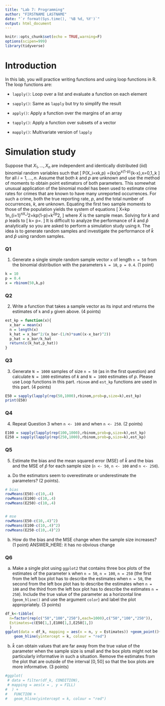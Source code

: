 ---
title: "Lab 7: Programming"
author: "FIRSTNAME LASTNAME"
date: "`r format(Sys.time(), '%B %d, %Y')`"
output: html_document
---

```{r setup, include=FALSE}
knitr::opts_chunk$set(echo = TRUE,warning=F)
options(scipen=999)
library(tidyverse)
```

# Introduction

In this lab, you will practice writing functions and using loop functions in R. The loop functions are:

- `lapply()`: Loop over a list and evaluate a function on each element

- `sapply()`: Same as `lapply` but try to simplify the result

- `apply()`: Apply a function over the margins of an array

- `tapply()`: Apply a function over subsets of a vector

- `mapply()`: Multivariate version of `lapply`

# Simulation study
Suppose that $X_1,\ldots,X_n$ are independent and identically distributed (iid) binomial random variables such that
\[
  P(X_i=x\mid k,p)
  ={k\choose x}p^x(1-p)^{k-x},\quad x=0,1,\ldots,k
\]
for all $i=1,\ldots,n$. Assume that both $k$ and $p$ are unknown and use the method of moments to obtain point estimators of both parameters. This somewhat unusual application of the binomial model has
been used to estimate crime rates for crimes that are known to have many unreported
occurrences. For such a crime, both the true reporting rate, $p$, and the total number
of occurrences, $k$, are unknown. Equating the first two sample moments to those of the population yields the system
of equations
\[
  \bar X=kp
  \quad\text{and}\quad
  \frac1n\sum_{i=1}^nX_i^2=kp(1-p)+k^2p^2,
\]
where $\bar X$ is the sample mean. Solving for $k$ and $p$ leads to
\[
  \hat k=\frac{\bar X^2}{\bar X-(1/n)\sum_{i=1}^n(X_i-\bar X)^2}
  \quad\text{and}\quad
  \hat p=\frac{\bar X}{\hat k}.
\]
It is difficult to analyze the performance of $\hat k$ and $\hat p$ analytically so you are asked to perform a simulation study using `R`. The idea is to generate random samples and investigate the performance of $\hat k$ and $\hat p$ using random samples.

### Q1
1. Generate a single simple random sample vector `x` of length `n = 50` from the binomial distribution with the parameters `k = 10`, `p = 0.4`. (1 point)
```{r, eval=T}
k = 10
p = 0.4
x = rbinom(50,k,p)
```

### Q2
2. Write a function that takes a sample vector as its input and returns the estimates of `k` and `p` given above. (4 points)
```{r, eval=T}
est_kp = function(x){
  x_bar = mean(x)
  n = length(x)
  k_hat = x_bar^2/(x_bar-(1/n)*sum((x-x_bar)^2))
  p_hat = x_bar/k_hat
  return(c(k_hat,p_hat))
}
```

### Q3
3. Generate `N = 1000` samples of size `n = 50` (as in the first question) and calculate `N = 1000` estimates of $k$ and `N = 1000` estimates of $p$. Please use Loop functions in this part. `rbinom` and `est_kp` functions are used in this part. (4 points)

```{r, eval=F}
E50 = sapply(lapply(rep(50,1000),rbinom,prob=p,size=k),est_kp)
print(E50)
```

### Q4
4. Repeat Question 3 when `n <- 100` and when `n <- 250`. (2 points)
```{r, eval=T}
E100 = sapply(lapply(rep(100,1000),rbinom,prob=p,size=k),est_kp)
E250 = sapply(lapply(rep(250,1000),rbinom,prob=p,size=k),est_kp)
```

### Q5
5. Estimate the bias and the mean squared error (MSE) of $\hat k$ and the bias and the MSE of $\hat p$ for each sample size (`n <- 50`, `n <- 100` and `n <- 250`). 
a. Do the estimators seem to overestimate or underestimate the parameters? (2 points).
```{r, eval=T}
# bias
rowMeans(E50)-c(10,.4)
rowMeans(E100)-c(10,.4)
rowMeans(E250)-c(10,.4)


# mse
rowMeans(E50-c(10,.4)^2)
rowMeans(E100-c(10,.4)^2)
rowMeans(E250-c(10,.4)^2)
```

b. How do the bias and the MSE change when the sample size increases? (1 point)
ANSWER_HERE: it has no obvious change

### Q6
a. Make a single plot using `ggplot2` that contains three box plots of the estimates of the parameter `k` when `n = 50`, `n = 100`, `n = 250` (the first from the left box plot has to describe the estimates when `n = 50`, the second from the left box plot has to describe the estimates when `n = 100` and the third from the left box plot has to describe the estimates `n = 250`). Include the true value of the parameter as a horizontal line (`geom_hline()` and use the argument `color`) and label the plot appropriately. (3 points)
```{r,eval=T}
df_k<-tibble(
  n=factor(rep(c("50","100","250"),each=1000),c("50","100","250")),
  Estimates=c(E50[1,],E100[1,],E250[1,])
  )
ggplot(data = df_k, mapping = aes(x = n, y = Estimates)) +geom_point()+
	geom_hline(yintercept = k, colour = "red")
```

b. $\hat k$ can obtain values that are far away from the true value of the parameter when the sample size is small and the box plots might not be particularly informative in such a situation. Remove the estimates from the plot that are outside of the interval $[0,50]$ so that the box plots are more informative. (3 points)
```{r, eval=F}
#ggplot(
 # data = filter(df_k, CONDITION), 
 # mapping = aes(x = , y = FILL)
#  ) +
#	FUNCTION +
#	geom_hline(yintercept = k, colour = "red")
```
